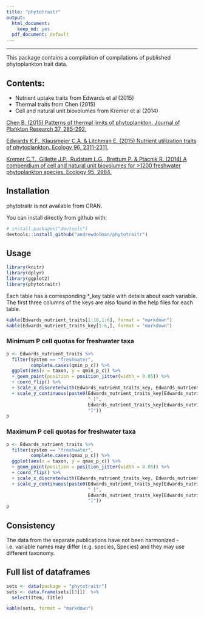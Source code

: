 ```yaml
---
title: "phytotraitr"
output:
  html_document:
    keep_md: yes
  pdf_document: default
---
```

*********************
This package contains a compilation of compilations of published phytoplankton trait data. 

## Contents:

* Nutrient uptake traits from Edwards et al (2015)
* Thermal traits from Chen (2015)
* Cell and natural unit biovolumes from Kremer et al (2014)


[Chen B. (2015) Patterns of thermal limits of phytoplankton. Journal of Plankton Research 37, 285-292.](http://www.plankt.oxfordjournals.org/cgi/doi/10.1093/plankt/fbv009)

[Edwards K.F., Klausmeier C.A. & Litchman E. (2015) Nutrient utilization traits of phytoplankton. Ecology 96, 2311-2311.](http://www.esajournals.org/doi/abs/10.1890/14-2252.1)

[Kremer C.T., Gillette J.P., Rudstam L.G., Brettum P. & Ptacnik R. (2014) A compendium of cell and natural unit biovolumes for >1200 freshwater phytoplankton species. Ecology 95, 2984.](http://www.esajournals.org/doi/abs/10.1890/14-0603.1)

## Installation

phytotraitr is not available from CRAN.

You can install directly from github with:
```R
# install.packages("devtools")
devtools::install_github("andrewdolman/phytotraitr")
```

## Usage

```r
library(knitr)
library(dplyr)
library(ggplot2)
library(phytotraitr)
```

Each table has a corresponding *_key table with details about each variable. The first three columns of the keys are also found in the help files for each table.

```r
kable(Edwards_nutrient_traits[1:10,1:6], format = "markdown")
kable(Edwards_nutrient_traits_key[1:6,], format = "markdown")
```

### Minimum P cell quotas for freshwater taxa

```r
p <- Edwards_nutrient_traits %>% 
  filter(system == "freshwater",
         complete.cases(qmin_p_c)) %>%
  ggplot(aes(x = taxon, y = qmin_p_c)) %>% 
  + geom_point(position = position_jitter(width = 0.05)) %>% 
  + coord_flip() %>% 
  + scale_x_discrete(with(Edwards_nutrient_traits_key, Edwards_nutrient_traits_key[`Column name`=="taxon","Variable definition"])) %>% 
  + scale_y_continuous(paste0(Edwards_nutrient_traits_key[Edwards_nutrient_traits_key$`Column name`=="qmin_p_c","Variable definition"],
                              " [",
                              Edwards_nutrient_traits_key[Edwards_nutrient_traits_key$`Column name`=="qmin_p_c","Units"],
                              "]"))
p
```


### Maximum P cell quotas for freshwater taxa

```r
p <- Edwards_nutrient_traits %>% 
  filter(system == "freshwater",
         complete.cases(qmax_p_c)) %>%
  ggplot(aes(x = taxon, y = qmax_p_c)) %>% 
  + geom_point(position = position_jitter(width = 0.05)) %>% 
  + coord_flip() %>% 
  + scale_x_discrete(with(Edwards_nutrient_traits_key, Edwards_nutrient_traits_key[`Column name`=="taxon","Variable definition"])) %>% 
  + scale_y_continuous(paste0(Edwards_nutrient_traits_key[Edwards_nutrient_traits_key$`Column name`=="qmax_p_c","Variable definition"],
                              " [",
                              Edwards_nutrient_traits_key[Edwards_nutrient_traits_key$`Column name`=="qmax_p_c","Units"],
                              "]"))
p

```


## Consistency

The data from the separate publications have not been harmonized - i.e. variable names may differ (e.g. species, Species) and they may use different taxonomy.


## Full list of dataframes

```r
sets <- data(package = "phytotraitr")  
sets <- data.frame(sets[[3]])  %>% 
  select(Item, Title)

kable(sets, format = "markdown")
```

